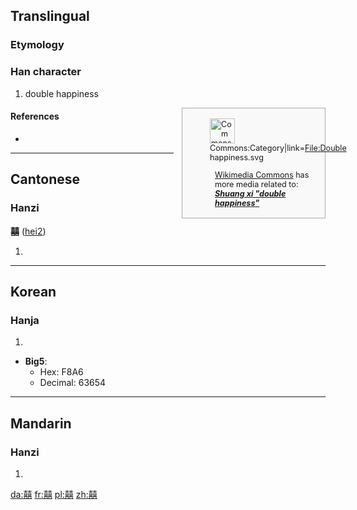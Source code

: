 ==Translingual==

===Etymology===
{{Han compound|喜|喜|t2=happiness|ls=ic}}

===Han character===
{{commonsrad|30|18}}
{{Han char|rn=30|rad=口|as=18|sn=21|four=4466<sub>1</sub>|canj=土口土口口 (GRGRR)}}

# double happiness

<div class="noprint" style="clear:right;border:solid #aaa 1px;margin:0 0 1em 1em;font-size:90%; background:#f9f9f9;width:220px;padding:4px;spacing:0px;text-align:left;float:right"><div style="float:left">[[File:Commons-logo.svg|40px|none|Commons:Category|link=File:Double happiness.svg]]</div><div style="margin-left:48px">[[commons:Main Page|Wikimedia Commons]] has more media related to: '''''[[Commons:Category:Shuang xi|Shuang xi "double happiness"]]'''''</div></div>
====References====
<!--{{Commonscat|Shuang xi|Shuang xi "double happiness"}}-->
* {{Han ref|kx=0216.051|dj=0438.240|hdz=10707.061|uh=56CD|ud=22221}}

----

==Cantonese==

===Hanzi===
'''囍''' ([[hei2]])

# {{defn|lang=yue|sort=口18}}

----

==Korean==

===Hanja===
{{ko-hanja|hangeul=희|rv=hui|mr=hŭi}}

# {{defn|lang=ko|sort=口18}}

* '''Big5''':
** Hex: F8A6
** Decimal: 63654

----

==Mandarin==

===Hanzi===
{{cmn-hanzi|pin=[[xǐ]] ([[xi3]])|wg=hsi<sup>3</sup>}}

# {{defn|lang=cmn|sort=口18}}

[[da:囍]]
[[fr:囍]]
[[pl:囍]]
[[zh:囍]]